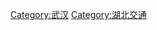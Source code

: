 {{Catnav|頁面分類|各種主題的頁面分類|按國家分類|各國交通|中国交通}}
{{Catnav|頁面分類|人类社会|交通|各國交通|中国交通}}
{{Commons category|Transport in Wuhan}}

[[Category:武汉|Category:武汉]]
[[Category:湖北交通|Category:湖北交通]]